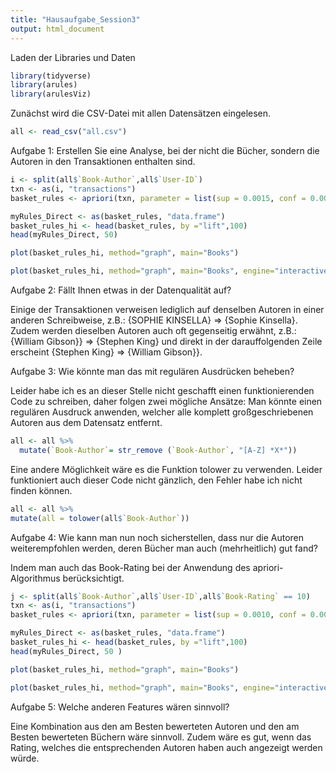 ```yaml
---
title: "Hausaufgabe_Session3"
output: html_document
---
```

Laden der Libraries und Daten 
```r
library(tidyverse)
library(arules)
library(arulesViz)
```
Zunächst wird die CSV-Datei mit allen Datensätzen eingelesen. 
```r
all <- read_csv("all.csv")
```
Aufgabe 1: 
Erstellen Sie eine Analyse, bei der nicht die Bücher, sondern die Autoren in den Transaktionen enthalten sind. 

```r
i <- split(all$`Book-Author`,all$`User-ID`)
txn <- as(i, "transactions")
basket_rules <- apriori(txn, parameter = list(sup = 0.0015, conf = 0.001, minlen=2, target="rules"))
```

```r
myRules_Direct <- as(basket_rules, "data.frame")
basket_rules_hi <- head(basket_rules, by ="lift",100)
head(myRules_Direct, 50)
```

```r
plot(basket_rules_hi, method="graph", main="Books")
```

```r
plot(basket_rules_hi, method="graph", main="Books", engine="interactive")
```
Aufgabe 2: 
Fällt Ihnen etwas in der Datenqualität auf?

Einige der Transaktionen verweisen lediglich auf denselben Autoren in einer anderen Schreibweise, z.B.: {SOPHIE KINSELLA} => {Sophie Kinsella}. Zudem werden dieselben Autoren auch oft gegenseitig erwähnt, z.B.: {William Gibson}} => {Stephen King} und direkt in der darauffolgenden Zeile erscheint {Stephen King} => {William Gibson}}. 

Aufgabe 3: 
Wie könnte man das mit regulären Ausdrücken beheben?

Leider habe ich es an dieser Stelle nicht geschafft einen funktionierenden Code zu schreiben, daher folgen zwei mögliche Ansätze:
Man könnte einen regulären Ausdruck anwenden, welcher alle komplett großgeschriebenen Autoren aus dem Datensatz entfernt. 
```r
all <- all %>%  
  mutate(`Book-Author`= str_remove (`Book-Author`, "[A-Z] *X*"))
```

Eine andere Möglichkeit wäre es die Funktion tolower zu verwenden. Leider funktioniert auch dieser Code nicht gänzlich, den Fehler habe ich nicht finden können. 
```r
all <- all %>%
mutate(all = tolower(all$`Book-Author`))
```

Aufgabe 4: 
Wie kann man nun noch sicherstellen, dass nur die Autoren weiterempfohlen werden, deren Bücher man auch (mehrheitlich) gut fand?

Indem man auch das Book-Rating bei der Anwendung des apriori-Algorithmus berücksichtigt. 
```r
j <- split(all$`Book-Author`,all$`User-ID`,all$`Book-Rating` == 10)
txn <- as(i, "transactions")
basket_rules <- apriori(txn, parameter = list(sup = 0.0010, conf = 0.001, minlen=2, target="rules")) 
```

```r
myRules_Direct <- as(basket_rules, "data.frame")
basket_rules_hi <- head(basket_rules, by ="lift",100)
head(myRules_Direct, 50 )
```

```r
plot(basket_rules_hi, method="graph", main="Books")
```

```r
plot(basket_rules_hi, method="graph", main="Books", engine="interactive")
```
Aufgabe 5: 
Welche anderen Features wären sinnvoll?

Eine Kombination aus den am Besten bewerteten Autoren und den am Besten bewerteten Büchern wäre sinnvoll. 
Zudem wäre es gut, wenn das Rating, welches die entsprechenden Autoren haben auch angezeigt werden würde. 